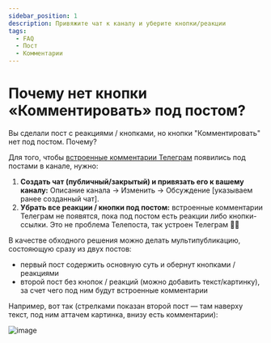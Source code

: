 ```yaml
---
sidebar_position: 1
description: Привяжите чат к каналу и уберите кнопки/реакции
tags:
  - FAQ
  - Пост
  - Комментарии
---
```


# Почему нет кнопки «Комментировать» под постом?

Вы сделали пост с реакциями / кнопками, но кнопки "Комментировать" нет под постом. Почему?

Для того, чтобы [встроенные комментарии Телеграм](https://telegram.org/blog/filters-anonymous-admins-comments/ru#kommentarii-v-kanalah) появились под постами в канале, нужно:

1. **Создать чат (публичный/закрытый) и привязать его к вашему каналу:** Описание канала → Изменить → Обсуждение [указываем ранее созданный чат].
2. **Убрать все реакции / кнопки под постом:** встроенные комментарии Телеграм не появятся, пока под постом есть реакции либо кнопки-ссылки. Это не проблема Телепоста, так устроен Телеграм 🤷‍♂️

В качестве обходного решения можно делать мультипубликацию, состояющую сразу из двух постов:

* первый пост содержить основную суть и обернут кнопками / реакциями
* второй пост без кнопок / реакций (можно добавить текст/картинку), за счет чего под ним будут встроенные комментарии

Например, вот так (стрелками показан второй пост — там наверху текст, под ним аттачем картинка, внизу есть комментарии):

![image](/images/107823247-87714e00-6d90-11eb-8adf-11e6d62a0ea4.png)
